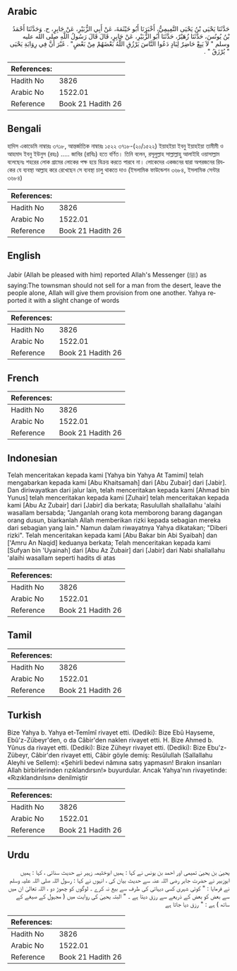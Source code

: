 ## Arabic


<div dir="rtl" lang="ar" style={{fontSize:'larger',backgroundColor:'#f8f9fa',padding:20}}>
حَدَّثَنَا يَحْيَى بْنُ يَحْيَى التَّمِيمِيُّ، أَخْبَرَنَا أَبُو خَيْثَمَةَ، عَنْ أَبِي الزُّبَيْرِ، عَنْ جَابِرٍ، ح. وَحَدَّثَنَا أَحْمَدُ بْنُ يُونُسَ، حَدَّثَنَا زُهَيْرٌ، حَدَّثَنَا أَبُو الزُّبَيْرِ، عَنْ جَابِرٍ، قَالَ قَالَ رَسُولُ اللَّهِ صلى الله عليه وسلم ‏"‏ لاَ يَبِعْ حَاضِرٌ لِبَادٍ دَعُوا النَّاسَ يَرْزُقِ اللَّهُ بَعْضَهُمْ مِنْ بَعْضٍ‏"‏ ‏.‏ غَيْرَ أَنَّ فِي رِوَايَةِ يَحْيَى ‏"‏ يُرْزَقُ ‏"‏ ‏.‏
</div>
<div style={{backgroundColor:'#f8f9fa',padding:20, marginBottom: 10}}><table> <thead> <tr> <th>References:</th> <th></th> </tr> </thead> <tbody><tr><td>Hadith No</td><td>3826</td></tr><tr><td>Arabic No</td><td>1522.01</td></tr><tr><td>Reference</td><td>Book 21 Hadith 26</td></tr></tbody></table></div>

## Bengali


<div dir="ltr" lang="bn" style={{fontSize:'larger',backgroundColor:'#f8f9fa',padding:20}}>
হাদিস একাডেমি নাম্বারঃ ৩৭১৮, আন্তর্জাতিক নাম্বারঃ ১৫২২ ৩৭১৮-(২০/১৫২২) ইয়াহইয়া ইবনু ইয়াহইয়া তামীমী ও আহমাদ ইবনু ইউনুস (রহঃ) ..... জাবির (রাযিঃ) হতে বর্ণিত। তিনি বলেন, রসূলুল্লাহ সাল্লাল্লাহু আলাইহি ওয়াসাল্লাম বলেছেনঃ শহরের লোক গ্রামের লোকের পক্ষ হয়ে বিক্রয় করতে পারবে না। লোকেদের একজনের দ্বারা অপরজনের রিযকের যে ব্যবস্থা আল্লাহ করে রেখেছেন সে ব্যবস্থা চালু থাকতে দাও (ইসলামিক ফাউন্ডেশন ৩৬৮৪, ইসলামিক সেন্টার ৩৬৮৪)
</div>
<div style={{backgroundColor:'#f8f9fa',padding:20, marginBottom: 10}}><table> <thead> <tr> <th>References:</th> <th></th> </tr> </thead> <tbody><tr><td>Hadith No</td><td>3826</td></tr><tr><td>Arabic No</td><td>1522.01</td></tr><tr><td>Reference</td><td>Book 21 Hadith 26</td></tr></tbody></table></div>

## English


<div dir="ltr" lang="en" style={{fontSize:'larger',backgroundColor:'#f8f9fa',padding:20}}>
Jabir (Allah be pleased with him) reported Allah's Messenger (ﷺ) as saying:The townsman should not sell for a man from the desert, leave the people alone, Allah will give them provision from one another. Yahya reported it with a slight change of words
</div>
<div style={{backgroundColor:'#f8f9fa',padding:20, marginBottom: 10}}><table> <thead> <tr> <th>References:</th> <th></th> </tr> </thead> <tbody><tr><td>Hadith No</td><td>3826</td></tr><tr><td>Arabic No</td><td>1522.01</td></tr><tr><td>Reference</td><td>Book 21 Hadith 26</td></tr></tbody></table></div>

## French


<div dir="ltr" lang="fr" style={{fontSize:'larger',backgroundColor:'#f8f9fa',padding:20}}>

</div>
<div style={{backgroundColor:'#f8f9fa',padding:20, marginBottom: 10}}><table> <thead> <tr> <th>References:</th> <th></th> </tr> </thead> <tbody><tr><td>Hadith No</td><td>3826</td></tr><tr><td>Arabic No</td><td>1522.01</td></tr><tr><td>Reference</td><td>Book 21 Hadith 26</td></tr></tbody></table></div>

## Indonesian


<div dir="ltr" lang="id" style={{fontSize:'larger',backgroundColor:'#f8f9fa',padding:20}}>
Telah menceritakan kepada kami [Yahya bin Yahya At Tamimi] telah mengabarkan kepada kami [Abu Khaitsamah] dari [Abu Zubair] dari [Jabir]. Dan diriwayatkan dari jalur lain, telah menceritakan kepada kami [Ahmad bin Yunus] telah menceritakan kepada kami [Zuhair] telah menceritakan kepada kami [Abu Az Zubair] dari [Jabir] dia berkata; Rasulullah shallallahu 'alaihi wasallam bersabda; "Janganlah orang kota memborong barang dagangan orang dusun, biarkanlah Allah memberikan rizki kepada sebagian mereka dari sebagian yang lain." Namun dalam riwayatnya Yahya dikatakan; "Diberi rizki". Telah menceritakan kepada kami [Abu Bakar bin Abi Syaibah] dan ['Amru An Naqid] keduanya berkata; Telah menceritakan kepada kami [Sufyan bin 'Uyainah] dari [Abu Az Zubair] dari [Jabir] dari Nabi shallallahu 'alaihi wasallam seperti hadits di atas
</div>
<div style={{backgroundColor:'#f8f9fa',padding:20, marginBottom: 10}}><table> <thead> <tr> <th>References:</th> <th></th> </tr> </thead> <tbody><tr><td>Hadith No</td><td>3826</td></tr><tr><td>Arabic No</td><td>1522.01</td></tr><tr><td>Reference</td><td>Book 21 Hadith 26</td></tr></tbody></table></div>

## Tamil


<div dir="ltr" lang="ta" style={{fontSize:'larger',backgroundColor:'#f8f9fa',padding:20}}>

</div>
<div style={{backgroundColor:'#f8f9fa',padding:20, marginBottom: 10}}><table> <thead> <tr> <th>References:</th> <th></th> </tr> </thead> <tbody><tr><td>Hadith No</td><td>3826</td></tr><tr><td>Arabic No</td><td>1522.01</td></tr><tr><td>Reference</td><td>Book 21 Hadith 26</td></tr></tbody></table></div>

## Turkish


<div dir="ltr" lang="tr" style={{fontSize:'larger',backgroundColor:'#f8f9fa',padding:20}}>
Bize Yahya b. Yahya et-Temîmî rivayet etti. (Dediki): Bize Ebû Hayseme, Ebû'z-Zübeyr'den, o da Câbir'den naklen rivayet etti. H. Bize Ahmed b. Yûnus da rivayet etti. (Dediki): Bize Züheyr rivayet etti. (Dediki): Bize Ebu'z-Zübeyr, Câbir'den rivayet etti, Câbir göyle demiş: Resûlullah (Sallallahu Aleyhi ve Sellem): «Şehirli bedevi nâmına satış yapmasın! Bırakın insanları Allah birbirlerinden rızıklandırsın!» buyurdular. Ancak Yahya'nın rivayetinde: «Rızıklandırılsın» denilmiştir
</div>
<div style={{backgroundColor:'#f8f9fa',padding:20, marginBottom: 10}}><table> <thead> <tr> <th>References:</th> <th></th> </tr> </thead> <tbody><tr><td>Hadith No</td><td>3826</td></tr><tr><td>Arabic No</td><td>1522.01</td></tr><tr><td>Reference</td><td>Book 21 Hadith 26</td></tr></tbody></table></div>

## Urdu


<div dir="rtl" lang="ur" style={{fontSize:'larger',backgroundColor:'#f8f9fa',padding:20}}>
یحییٰ بن یحییٰ تمیمی اور احمد بن یونس نے کہا : ہمیں ابوخثیمہ زہیر نے حدیث سنائی ، کہا : ہمیں ابوزبیر نے حضرت جابر رضی اللہ عنہ سے حدیث بیان کی ، انہوں نے کہا : رسول اللہ صلی اللہ علیہ وسلم نے فرمایا : " کوئی شہری کسی دیہاتی کی طرف سے بیع نہ کرے ۔ لوگوں کو چھوڑ دو ، اللہ تعالیٰ ان میں سے بعض کو بعض کے ذریعے سے رزق دیتا ہے ۔ " البتہ یحییٰ کی روایت میں ( مجہول کے صیغے کے ساتھ ) ہے : " رزق دیا جاتا ہے
</div>
<div style={{backgroundColor:'#f8f9fa',padding:20, marginBottom: 10}}><table> <thead> <tr> <th>References:</th> <th></th> </tr> </thead> <tbody><tr><td>Hadith No</td><td>3826</td></tr><tr><td>Arabic No</td><td>1522.01</td></tr><tr><td>Reference</td><td>Book 21 Hadith 26</td></tr></tbody></table></div>